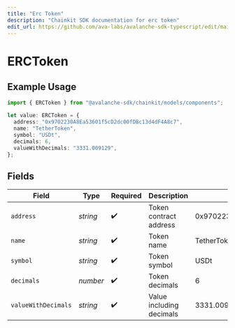 ```yaml
---
title: "Erc Token"
description: "Chainkit SDK documentation for erc token"
edit_url: https://github.com/ava-labs/avalanche-sdk-typescript/edit/main/chainkit/docs/models/components/erctoken.md
---
```


# ERCToken

## Example Usage

```typescript
import { ERCToken } from "@avalanche-sdk/chainkit/models/components";

let value: ERCToken = {
  address: "0x9702230A8Ea53601f5cD2dc00fDBc13d4dF4A8c7",
  name: "TetherToken",
  symbol: "USDt",
  decimals: 6,
  valueWithDecimals: "3331.009129",
};
```

## Fields

| Field                                      | Type                                       | Required                                   | Description                                | Example                                    |
| ------------------------------------------ | ------------------------------------------ | ------------------------------------------ | ------------------------------------------ | ------------------------------------------ |
| `address`                                  | *string*                                   | :heavy_check_mark:                         | Token contract address                     | 0x9702230A8Ea53601f5cD2dc00fDBc13d4dF4A8c7 |
| `name`                                     | *string*                                   | :heavy_check_mark:                         | Token name                                 | TetherToken                                |
| `symbol`                                   | *string*                                   | :heavy_check_mark:                         | Token symbol                               | USDt                                       |
| `decimals`                                 | *number*                                   | :heavy_check_mark:                         | Token decimals                             | 6                                          |
| `valueWithDecimals`                        | *string*                                   | :heavy_check_mark:                         | Value including decimals                   | 3331.009129                                |
